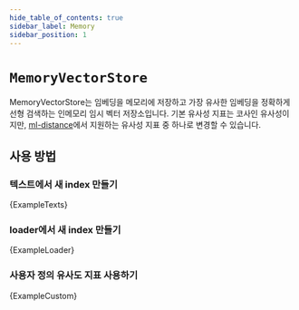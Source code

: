 ```yaml
---
hide_table_of_contents: true
sidebar_label: Memory
sidebar_position: 1
---
```



# `MemoryVectorStore`

MemoryVectorStore는 임베딩을 메모리에 저장하고 가장 유사한 임베딩을 정확하게 선형 검색하는 인메모리 임시 벡터 저장소입니다. 기본 유사성 지표는 코사인 유사성이지만, [ml-distance](https://mljs.github.io/distance/modules/similarity.html)에서 지원하는 유사성 지표 중 하나로 변경할 수 있습니다.

## 사용 방법

### 텍스트에서 새 index 만들기


<CodeBlock language="typescript">{ExampleTexts}</CodeBlock>

### loader에서 새 index 만들기


<CodeBlock language="typescript">{ExampleLoader}</CodeBlock>

### 사용자 정의 유사도 지표 사용하기


<CodeBlock language="typescript">{ExampleCustom}</CodeBlock>
